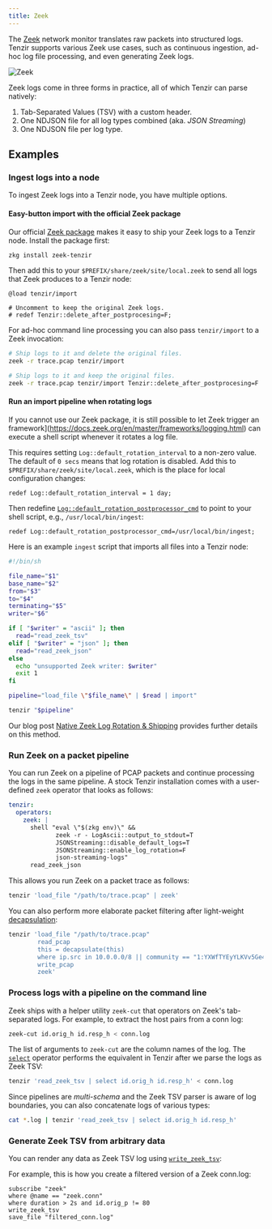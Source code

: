 ```yaml
---
title: Zeek
---
```


The [Zeek](https://zeek.org) network monitor translates raw packets into
structured logs. Tenzir supports various Zeek use cases, such as continuous
ingestion, ad-hoc log file processing, and even generating Zeek logs.

![Zeek](zeek.svg)

Zeek logs come in three forms in practice, all of which Tenzir can parse
natively:

1. Tab-Separated Values (TSV) with a custom header.
2. One NDJSON file for all log types combined (aka. _JSON Streaming_)
3. One NDJSON file per log type.

## Examples

### Ingest logs into a node

To ingest Zeek logs into a Tenzir node, you have multiple options.

#### Easy-button import with the official Zeek package

Our official [Zeek package](https://github.com/tenzir/zeek-tenzir) makes it easy
to ship your Zeek logs to a Tenzir node. Install the package first:

```bash
zkg install zeek-tenzir
```

Then add this to your `$PREFIX/share/zeek/site/local.zeek` to send all logs that
Zeek produces to a Tenzir node:

```
@load tenzir/import

# Uncomment to keep the original Zeek logs.
# redef Tenzir::delete_after_postprocesing=F;
```

For ad-hoc command line processing you can also pass `tenzir/import` to a Zeek
invocation:

```bash
# Ship logs to it and delete the original files.
zeek -r trace.pcap tenzir/import

# Ship logs to it and keep the original files.
zeek -r trace.pcap tenzir/import Tenzir::delete_after_postprocesing=F
```

#### Run an import pipeline when rotating logs

If you cannot use our Zeek package, it is still possible to let Zeek trigger an
framework](https://docs.zeek.org/en/master/frameworks/logging.html) can execute
a shell script whenever it rotates a log file.

This requires setting `Log::default_rotation_interval` to a non-zero value. The
default of `0 secs` means that log rotation is disabled. Add this to
`$PREFIX/share/zeek/site/local.zeek`, which is the place for local configuration
changes:

```
redef Log::default_rotation_interval = 1 day;
```

Then redefine
[`Log::default_rotation_postprocessor_cmd`](https://docs.zeek.org/en/master/scripts/base/frameworks/logging/main.zeek.html#id-Log::default_rotation_postprocessor_cmd)
to point to your shell script, e.g., `/usr/local/bin/ingest`:

```
redef Log::default_rotation_postprocessor_cmd=/usr/local/bin/ingest;
```

Here is an example `ingest` script that imports all files into a Tenzir node:

```bash title="ingest"
#!/bin/sh

file_name="$1"
base_name="$2"
from="$3"
to="$4"
terminating="$5"
writer="$6"

if [ "$writer" = "ascii" ]; then
  read="read_zeek_tsv"
elif [ "$writer" = "json" ]; then
  read="read_zeek_json"
else
  echo "unsupported Zeek writer: $writer"
  exit 1
fi

pipeline="load_file \"$file_name\" | $read | import"

tenzir "$pipeline"
```

Our blog post [Native Zeek Log Rotation &
Shipping](/blog/native-zeek-log-rotation-and-shipping) provides further details
on this method.

### Run Zeek on a packet pipeline

You can run Zeek on a pipeline of PCAP packets and continue processing the logs
in the same pipeline. A stock Tenzir installation comes with a user-defined
`zeek` operator that looks as follows:

```yaml title=tenzir.yaml
tenzir:
  operators:
    zeek: |
      shell "eval \"$(zkg env)\" &&
             zeek -r - LogAscii::output_to_stdout=T
             JSONStreaming::disable_default_logs=T
             JSONStreaming::enable_log_rotation=F
             json-streaming-logs"
      read_zeek_json
```

This allows you run Zeek on a packet trace as follows:

```bash
tenzir 'load_file "/path/to/trace.pcap" | zeek'
```

You can also perform more elaborate packet filtering after light-weight
[decapsulation](/reference/functions/decapsulate):

```bash
tenzir 'load_file "/path/to/trace.pcap"
        read_pcap
        this = decapsulate(this)
        where ip.src in 10.0.0.0/8 || community == "1:YXWfTYEyYLKVv5Ge4WqijUnKTrM="
        write_pcap
        zeek'
```

### Process logs with a pipeline on the command line

Zeek ships with a helper utility `zeek-cut` that operators on Zeek's
tab-separated logs. For example, to extract the host pairs from a conn log:

```bash
zeek-cut id.orig_h id.resp_h < conn.log
```

The list of arguments to `zeek-cut` are the column names of the log. The
[`select`](/reference/operators/select) operator performs the equivalent in
Tenzir after we parse the logs as Zeek TSV:

```bash
tenzir 'read_zeek_tsv | select id.orig_h id.resp_h' < conn.log
```

Since pipelines are _multi-schema_ and the Zeek TSV parser is aware of log
boundaries, you can also concatenate logs of various types:

```bash
cat *.log | tenzir 'read_zeek_tsv | select id.orig_h id.resp_h'
```

### Generate Zeek TSV from arbitrary data

You can render any data as Zeek TSV log using
[`write_zeek_tsv`](/reference/operators/write_zeek_tsv):

For example, this is how you create a filtered version of a Zeek conn.log:

```tql
subscribe "zeek"
where @name == "zeek.conn"
where duration > 2s and id.orig_p != 80
write_zeek_tsv
save_file "filtered_conn.log"
```
